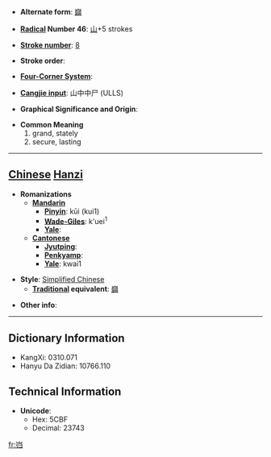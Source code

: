 * '''Alternate form''': [[巋]]

* '''[[Wiktionary:Chinese radical index| Radical]] Number 46''': [[Wiktionary:Chinese radical index 山|山]]+5 strokes

* '''[[Wiktionary:Chinese total strokes index|Stroke number]]''': [[Wiktionary:Chinese total strokes index 8|8]]

* '''Stroke order''': 

* '''[[Wiktionary:Chinese four corner index|Four-Corner System]]''': 

* '''[[Wiktionary:Chinese Cangjie index|Cangjie input]]''': 山中中尸 (ULLS)

* '''Graphical Significance and Origin''': 

* '''Common Meaning'''
*#grand, stately
*# secure, lasting


----

== [[Chinese]] [[Hanzi]] ==

* '''Romanizations'''
** '''[[Mandarin]]'''
*** '''[[Pinyin]]''': kūi (kui1)
*** '''[[Wade-Giles]]''': k'uei<sup>1</sup>
*** '''[[Yale]]''': 
** '''[[Cantonese]]'''
*** '''[[Jyutping]]''':
*** '''[[Penkyamp]]''': 
*** '''[[Yale]]''': kwai1

* '''Style''': [[Simplified Chinese]] 
** '''[[Traditional Chinese|Traditional]] equivalent''': [[巋]]

* '''Other info''': 

----

== Dictionary Information ==

* KangXi: 0310.071
* Hanyu Da Zidian: 10766.110

== Technical Information ==

* '''Unicode''':
** Hex: 5CBF
** Decimal: 23743

[[fr:岿]]